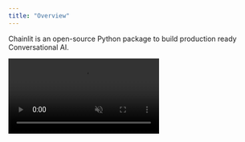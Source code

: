 ```yaml
---
title: "Overview"
---
```


Chainlit is an open-source Python package to build production ready Conversational AI.

<Frame caption="Build Conversational AI with Chainlit">
  <video
    controls
    autoPlay
    loop
    muted
    src="https://github.com/Chainlit/chainlit/assets/13104895/cbcb8078-ab4d-4e4c-8e4e-7aaa51ca1fd0"
  />
</Frame>

## Key features

1. [Build fast:](/examples/openai-sql) Integrate seamlessly with an existing code base or start from scratch in minutes

2. [Multi Platform:](/deploy/overview) Write your assistant logic once, use everywhere

3. [Data persistence:](/data-persistence/overview) Collect, monitor and analyze data from your users

4. [Visualize multi-steps reasoning:](/concepts/step) Understand the intermediary steps that produced an output at a glance

5. [Iterate on prompts:](/advanced-features/prompt-playground) Deep dive into prompts in the Prompt Playground to understand where things went wrong and iterate

## Integrations

Chainlit is compatible with all Python programs and libraries. That being said, it comes with a set of integrations with popular libraries and frameworks.

<CardGroup cols={2}>
  <Card
  title="OpenAI"
  icon="circle"
  color="#dc2626"
  href="/integrations/openai">
    Learn how to explore your OpenAI calls in Chainlit.
  </Card>

{" "}

<Card
  title="LangChain"
  icon="circle"
  color="#ea5a0c"
  href="/integrations/langchain"
>
  Learn how to use any LangChain agent with Chainlit.
</Card>

<Card
  title="Autogen"
  icon="circle"
  color="#F80061"
  href="https://github.com/Chainlit/cookbook/tree/main/pyautogen"
>
  Learn how to integrate your Autogen agents with Chainlit.
</Card>

<Card
  title="OpenAI Assistant"
  icon="circle"
  color="#dc2626"
  href="https://github.com/Chainlit/cookbook/tree/main/openai-assistant"
>
  Learn how to integrate your OpenAI Assistants with Chainlit.
</Card>

<Card
  title="Llama Index"
  icon="circle"
  color="#0285c7"
  href="/integrations/llama-index"
>
  Learn how to integrate your Llama Index code with Chainlit.
</Card>

<Card
  title="Haystack"
  icon="circle"
  color="#16a34a"
  href="/integrations/haystack"
>
  Learn how to integrate your Haystack code with Chainlit.
</Card>

</CardGroup>
